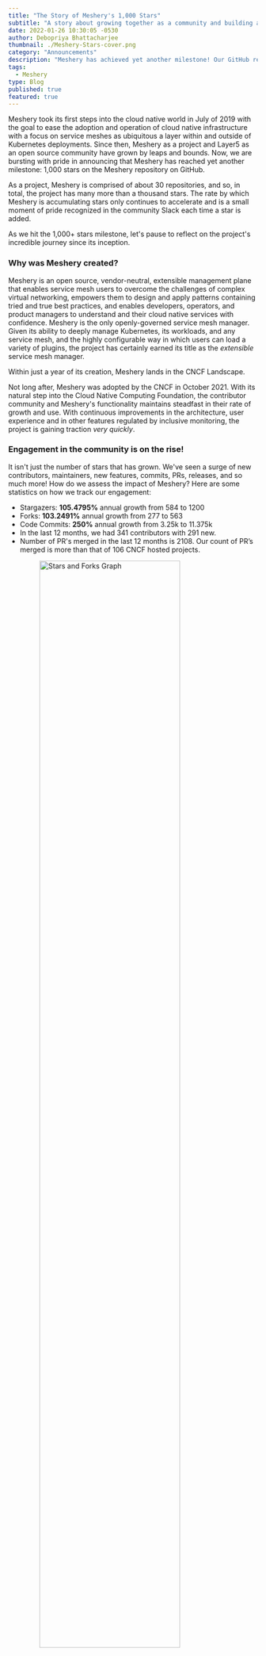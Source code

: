 ```yaml
---
title: "The Story of Meshery's 1,000 Stars"
subtitle: "A story about growing together as a community and building a project that matters"
date: 2022-01-26 10:30:05 -0530
author: Debopriya Bhattacharjee
thumbnail: ./Meshery-Stars-cover.png
category: "Announcements"
description: "Meshery has achieved yet another milestone! Our GitHub repository has surpassed a 1,000 stars."
tags:
  - Meshery
type: Blog
published: true
featured: true
---
```



<BlogWrapper>
<p>
  <Link to="/service-mesh-management/meshery">Meshery</Link> took its first steps into the cloud native world in July of 2019 with the goal to ease the adoption and operation of cloud native infrastructure with a focus on service meshes as ubiquitous a layer within and outside of Kubernetes deployments. Since then, Meshery as a project and Layer5 as an open source community have grown by leaps and bounds. Now, we are bursting with pride in announcing that Meshery has reached yet another milestone: 1,000 stars on the Meshery repository on GitHub.
</p>

<p>
  As a project, Meshery is comprised of about 30 repositories, and so, in total, the project has many more than a thousand stars. The rate by which Meshery is accumulating stars only continues to accelerate and is a small moment of pride recognized in the community Slack each time a star is added.
  
 

  As we hit the 1,000+ stars milestone, let's pause to reflect on the project's incredible journey since its inception.
</p>

<h3>Why was Meshery created?</h3>

<p>
Meshery is an open source, vendor-neutral, extensible management plane that enables service mesh users to overcome the challenges of complex virtual networking, empowers them to design and apply patterns containing tried and true best practices, and enables developers, operators, and product managers to understand and their cloud native services with confidence. Meshery is the only openly-governed service mesh manager. Given its ability to deeply manage Kubernetes, its workloads, and any service mesh, and the highly configurable way in which users can load a variety of plugins, the project has certainly  earned its title as the <i>extensible</i> service mesh manager.
</p>

<div class="intro">
  <p>
  Within just a year of its creation, <Link to="/company/news/meshery-accepted-into-the-cncf-landscape">Meshery lands in the CNCF Landscape</Link>. 
  </p>
</div>

<p>Not long after, Meshery was <Link to="/company/news/cncf-adopts-service-mesh-performance-standard-established-by-layer5">adopted by the CNCF</Link> in October 2021. With its natural step into the Cloud Native Computing Foundation, the contributor community and Meshery's functionality maintains steadfast in their rate of growth and use. With continuous improvements in the architecture, user experience and in other features regulated by inclusive monitoring, the project is gaining traction <i>very quickly</i>.</p>

<div className="responsive-blog">
<Blockquote
  quote="Open source contributions are a must-do for becoming a true cloud native hero. Cloud native is all about the community and one can't be a part of a community by only taking and never giving back. So, if you were looking for a promising and welcoming project to join - look no further!"
  person="Anton Weiss, one of our valued contributors and proud Meshery user"
/>
<Blockquote
  quote="Meshery is the perfect tool for ensuring that your service mesh applications are optimally configured and performing well; it also gives you a fantastic visual insight into what can be a large amount of textual configuration."
  person="Nic Jackson, Principal Developer Advocate at HashiCorp"
/>
<Blockquote
  quote="Layer5 has been instrumental in helping us understand the patterns, best practices, and strategies in our approach to the service mesh ecosystem. Meshery has simplified the process of configuring and operating meshes. Meshery's service mesh neutrality, open source governance, and defining of industry standards like SMP, SMI, and now service mesh patterns will ensure that Meshery helps any organization adopt meshes with utmost clarity curated to their needs."
  person="Yogi Porla, Customer Success Manager at HPE"
/>
</div>

<h3>Engagement in the community is on the rise!</h3>
<p>
  It isn't just the number of stars that has grown. We've seen a surge of new contributors, maintainers, new features, commits, PRs, releases, and so much more! How do we assess the impact of Meshery? Here are some statistics on how we track our engagement:
</p>

<ul>
  <li>Stargazers: <b>105.4795%</b> annual growth from 584 to 1200</li>
  <li>Forks: <b>103.2491%</b> annual growth from 277 to 563</li>
  <li>Code Commits: <b>250%</b> annual growth from 3.25k to 11.375k</li>
  <li>In the last 12 months, we had 341 contributors with 291 new.</li>
  <li>Number of PR's merged in the last 12 months is 2108. Our count of PR’s merged is more than that of 106 CNCF hosted projects.</li>
</ul>

<img src={Stars} style="width:75%; display: block; margin: auto;" alt="Stars and Forks Graph" />
<p style="font-size: 15px; text-align: center">
  Note: These metrics and reports were obtained from DevStats, a CNCF-created tool for analyzing and graphing developer contributions.
</p>

<BlockquoteAlt
    style="width:100%;"
    style="position:relative;"
    quote="We’re on a mission to see that organizations are successful in their operation of the world’s next layer of cloud native infrastructure: service meshes. Through Meshery’s powerful and extensible management, users have become to expect more from their infrastructure."
    person="Lee Calcote"
  />

<h3>Latest Meshery Features</h3>
<p>Meshery v0.6.0 will release soon, jam-packed full of major new features. Final release candidate, Meshery v0.6.0-rc-4, available today, so you can take advantage of Meshery's new functionality now:</p>

<ul>
<li>Manage Kubernetes Workloads (Applications)</li>
<li>Manage WASM filters</li>
<li>Manage <Link to="/learn/service-mesh-books/service-mesh-patterns">Service Mesh Patterns</Link></li>
<li><Link to="/service-mesh-management/meshmap">MeshMap</Link>: Visualize service mesh deployments</li>
<li>Enhanced service mesh discovery in <Link to="/service-mesh-management/meshery/meshery-operator">Meshery Operator and Meshsync</Link></li>
</ul>

<p>Last, but not least is the announcement of MeshMap's beta release! The waiting list is filling up fast, so I recommend <Link to="/service-mesh-management/meshmap">signing up for access now</Link>!</p>

</BlogWrapper>
